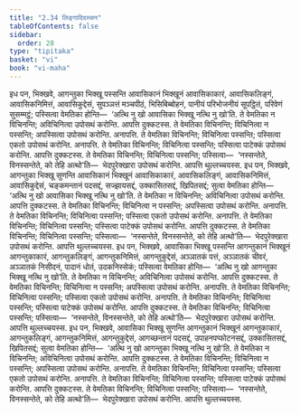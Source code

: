 ```yaml
---
title: "2.34 लिङ्गादिदस्सन"
tableOfContents: false
sidebar:
  order: 28
type: "tipitaka"
basket: "vi"
book: "vi-maha"
---
```



<DynamicBreadcrumb />

<Division number="179" book="vi-maha">

<Paragraph number="780" book="vi-maha">
इध पन, भिक्खवे, आगन्तुका भिक्खू पस्सन्ति आवासिकानं भिक्खूनं आवासिकाकारं, आवासिकलिङ्गं, आवासिकनिमित्तं, आवासिकुद्देसं, सुपञ्ञत्तं मञ्चपीठं, भिसिबिब्बोहनं, पानीयं परिभोजनीयं सूपट्ठितं, परिवेणं सुसम्मट्ठं; पस्सित्वा वेमतिका होन्ति—  ‘अत्थि नु खो आवासिका भिक्खू नत्थि नु खो’ति. ते वेमतिका न विचिनन्ति; अविचिनित्वा उपोसथं करोन्ति. आपत्ति दुक्कटस्स. ते वेमतिका विचिनन्ति; विचिनित्वा न पस्सन्ति; अपस्सित्वा उपोसथं करोन्ति. अनापत्ति. ते वेमतिका विचिनन्ति; विचिनित्वा पस्सन्ति; पस्सित्वा एकतो उपोसथं करोन्ति. अनापत्ति. ते वेमतिका विचिनन्ति; विचिनित्वा पस्सन्ति; पस्सित्वा पाटेक्कं उपोसथं करोन्ति. आपत्ति दुक्कटस्स. ते वेमतिका विचिनन्ति; विचिनित्वा पस्सन्ति; पस्सित्वा—  ‘नस्सन्तेते, विनस्सन्तेते, को तेहि अत्थो’ति—  भेदपुरेक्खारा उपोसथं करोन्ति. आपत्ति थुल्लच्चयस्स.
</Paragraph>

<Paragraph number="781" book="vi-maha">
इध पन, भिक्खवे, आगन्तुका भिक्खू सुणन्ति आवासिकानं भिक्खूनं आवासिकाकारं, आवासिकलिङ्गं, आवासिकनिमित्तं, आवासिकुद्देसं, चङ्कमन्तानं पदसद्दं, सज्झायसद्दं, उक्कासितसद्दं, खिपितसद्दं; सुत्वा वेमतिका होन्ति—  ‘अत्थि नु खो आवासिका भिक्खू नत्थि नु खो’ति. ते वेमतिका न विचिनन्ति; अविचिनित्वा उपोसथं करोन्ति. आपत्ति दुक्कटस्स. ते वेमतिका विचिनन्ति; विचिनित्वा न पस्सन्ति; अपस्सित्वा उपोसथं करोन्ति. अनापत्ति. ते वेमतिका विचिनन्ति; विचिनित्वा पस्सन्ति; पस्सित्वा एकतो उपोसथं करोन्ति. अनापत्ति. ते वेमतिका विचिनन्ति; विचिनित्वा पस्सन्ति; पस्सित्वा पाटेक्कं उपोसथं करोन्ति. आपत्ति दुक्कटस्स. ते वेमतिका विचिनन्ति; विचिनित्वा पस्सन्ति; पस्सित्वा—  ‘नस्सन्तेते, विनस्सन्तेते, को तेहि अत्थो’ति—  भेदपुरेक्खारा उपोसथं करोन्ति. आपत्ति थुल्लच्चयस्स.
</Paragraph>

<Paragraph number="782" book="vi-maha">
इध पन, भिक्खवे, आवासिका भिक्खू पस्सन्ति आगन्तुकानं भिक्खूनं आगन्तुकाकारं, आगन्तुकलिङ्गं, आगन्तुकनिमित्तं, आगन्तुकुद्देसं, अञ्ञातकं पत्तं, अञ्ञातकं चीवरं, अञ्ञातकं निसीदनं, पादानं धोतं, उदकनिस्सेकं; पस्सित्वा वेमतिका होन्ति—  ‘अत्थि नु खो आगन्तुका भिक्खू नत्थि नु खो’ति. ते वेमतिका न विचिनन्ति; अविचिनित्वा उपोसथं करोन्ति. आपत्ति दुक्कटस्स. ते वेमतिका विचिनन्ति; विचिनित्वा न पस्सन्ति; अपस्सित्वा उपोसथं करोन्ति. अनापत्ति. ते वेमतिका विचिनन्ति; विचिनित्वा पस्सन्ति; पस्सित्वा एकतो उपोसथं करोन्ति. अनापत्ति. ते वेमतिका विचिनन्ति; विचिनित्वा पस्सन्ति; पस्सित्वा पाटेक्कं उपोसथं करोन्ति. आपत्ति दुक्कटस्स. ते वेमतिका विचिनन्ति; विचिनित्वा पस्सन्ति; पस्सित्वा—  ‘नस्सन्तेते, विनस्सन्तेते, को तेहि अत्थो’ति—  भेदपुरेक्खारा उपोसथं करोन्ति. आपत्ति थुल्लच्चयस्स.
</Paragraph>

<Paragraph number="783" book="vi-maha">
इध पन, भिक्खवे, आवासिका भिक्खू सुणन्ति आगन्तुकानं भिक्खूनं आगन्तुकाकारं, आगन्तुकलिङ्गं, आगन्तुकनिमित्तं, आगन्तुकुद्देसं, आगच्छन्तानं पदसद्दं, उपाहनपप्फोटनसद्दं, उक्कासितसद्दं, खिपितसद्दं; सुत्वा वेमतिका होन्ति—  ‘अत्थि नु खो आगन्तुका भिक्खू नत्थि नु खो’ति. ते वेमतिका न विचिनन्ति; अविचिनित्वा उपोसथं करोन्ति. आपत्ति दुक्कटस्स. ते वेमतिका विचिनन्ति; विचिनित्वा न पस्सन्ति; अपस्सित्वा उपोसथं करोन्ति. अनापत्ति. ते वेमतिका विचिनन्ति; विचिनित्वा पस्सन्ति; पस्सित्वा एकतो उपोसथं करोन्ति. अनापत्ति. ते वेमतिका विचिनन्ति; विचिनित्वा पस्सन्ति; पस्सित्वा पाटेक्कं उपोसथं करोन्ति. आपत्ति दुक्कटस्स. ते वेमतिका विचिनन्ति; विचिनित्वा पस्सन्ति; पस्सित्वा—  ‘नस्सन्तेते, विनस्सन्तेते, को तेहि अत्थो’ति—  भेदपुरेक्खारा उपोसथं करोन्ति. आपत्ति थुल्लच्चयस्स.
</Paragraph>
</Division>
